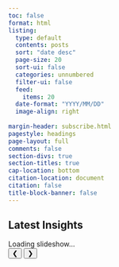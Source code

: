 ```yaml
---
toc: false
format: html
listing:
  type: default
  contents: posts
  sort: "date desc"
  page-size: 20
  sort-ui: false
  categories: unnumbered
  filter-ui: false
  feed: 
    items: 20
  date-format: "YYYY/MM/DD"
  image-align: right
  
margin-header: subscribe.html
pagestyle: headings
page-layout: full
comments: false
section-divs: true
section-titles: true
cap-location: bottom
citation-location: document
citation: false
title-block-banner: false
---
```


<script>
window.addEventListener("load", function () {
  const hero = document.querySelector('.hero-section');

  // Preload the background image
  const img = new Image();
  img.src = "img/bgimage.jpeg";
  img.onload = function () {
    hero.classList.add("fade-in");
  };
});
</script>

::: {.hero-section}
<h2 id="typing-title" class="typing"></h2>
<p id="typing-subtitle" class="typing"></p>
:::

<script>
document.addEventListener("DOMContentLoaded", function () {
  const titleText = "R과 통계의 이야기들.";
  const subtitleText = "By Zarathu";

  const titleEl = document.getElementById("typing-title");
  const subtitleEl = document.getElementById("typing-subtitle");

  let i = 0;
  function typeTitle() {
    if (i < titleText.length) {
      titleEl.textContent += titleText.charAt(i);
      i++;
      setTimeout(typeTitle, 200);
    } else {
      titleEl.classList.remove("typing");
      let j = 0;
      function typeSubtitle() {
        if (j < subtitleText.length) {
          subtitleEl.textContent += subtitleText.charAt(j);
          j++;
          setTimeout(typeSubtitle, 150);
        } else {
          subtitleEl.classList.remove("typing");
        }
      }
      typeSubtitle();
    }
  }

  typeTitle();
});
</script>

<div class="section-title">
## Latest Insights
</div>

```{=html}
<div class="slideshow-wrapper">
  <div class="slideshow-container simple-slideshow" id="slideshow">Loading slideshow...</div>

  <button class="slide-arrow left-arrow" onclick="changeSlide(-1)">&#10094;</button>
  <button class="slide-arrow right-arrow" onclick="changeSlide(1)">&#10095;</button>
</div>
```
<script src="slideshow.js"></script>

<style>
#title-block-header {
  padding-top: 20px;
}

main {
  max-width: 1000px;
  margin: 0 auto !important;
  background-color: white;
  box-shadow: 0 4px 20px rgba(0, 0, 0, 0.2);
  border-radius: 16px;
  padding: 0 !important;
}

body p {
  font-size: 0.9rem !important;
}

main p{
  font-size: 0.9rem !important;
}
</style>
